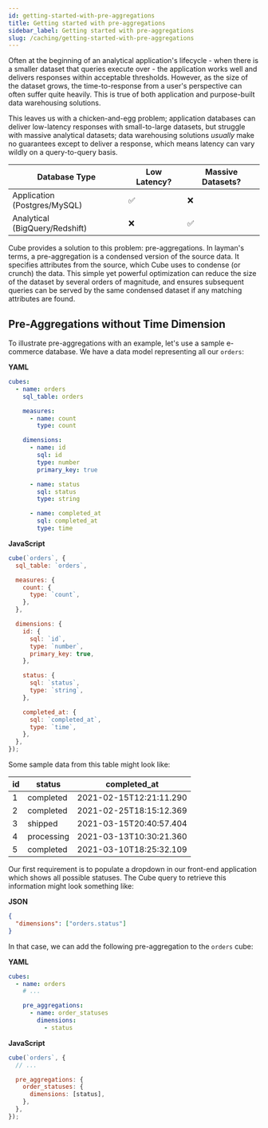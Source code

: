 ```yaml
---
id: getting-started-with-pre-aggregations
title: Getting started with pre-aggregations
sidebar_label: Getting started with pre-aggregations
slug: /caching/getting-started-with-pre-aggregations
---
```



Often at the beginning of an analytical application's lifecycle - when there is
a smaller dataset that queries execute over - the application works well and
delivers responses within acceptable thresholds. However, as the size of the
dataset grows, the time-to-response from a user's perspective can often suffer
quite heavily. This is true of both application and purpose-built data
warehousing solutions.

This leaves us with a chicken-and-egg problem; application databases can deliver
low-latency responses with small-to-large datasets, but struggle with massive
analytical datasets; data warehousing solutions _usually_ make no guarantees
except to deliver a response, which means latency can vary wildly on a
query-to-query basis.

| Database Type                  | Low Latency? | Massive Datasets? |
| ------------------------------ | ------------ | ----------------- |
| Application (Postgres/MySQL)   | ✅            | ❌                 |
| Analytical (BigQuery/Redshift) | ❌            | ✅                 |


Cube provides a solution to this problem: pre-aggregations. In layman's terms, a
pre-aggregation is a condensed version of the source data. It specifies
attributes from the source, which Cube uses to condense (or crunch) the data.
This simple yet powerful optimization can reduce the size of the dataset by
several orders of magnitude, and ensures subsequent queries can be served by the
same condensed dataset if any matching attributes are found.


## Pre-Aggregations without Time Dimension

To illustrate pre-aggregations with an example, let's use a sample e-commerce
database. We have a data model representing all our `orders`:

**YAML** 

```yaml
cubes:
  - name: orders
    sql_table: orders

    measures:
      - name: count
        type: count

    dimensions:
      - name: id
        sql: id
        type: number
        primary_key: true

      - name: status
        sql: status
        type: string

      - name: completed_at
        sql: completed_at
        type: time
```
**JavaScript** 

```javascript
cube(`orders`, {
  sql_table: `orders`,

  measures: {
    count: {
      type: `count`,
    },
  },

  dimensions: {
    id: {
      sql: `id`,
      type: `number`,
      primary_key: true,
    },

    status: {
      sql: `status`,
      type: `string`,
    },

    completed_at: {
      sql: `completed_at`,
      type: `time`,
    },
  },
});
```

Some sample data from this table might look like:


| **id** | **status** | **completed_at**        |
| ------ | ---------- | ----------------------- |
| 1      | completed  | 2021-02-15T12:21:11.290 |
| 2      | completed  | 2021-02-25T18:15:12.369 |
| 3      | shipped    | 2021-03-15T20:40:57.404 |
| 4      | processing | 2021-03-13T10:30:21.360 |
| 5      | completed  | 2021-03-10T18:25:32.109 |


Our first requirement is to populate a dropdown in our front-end application
which shows all possible statuses. The Cube query to retrieve this information
might look something like:

**JSON** 

```json
{
  "dimensions": ["orders.status"]
}
```

In that case, we can add the following pre-aggregation to the `orders` cube:

**YAML** 

```yaml
cubes:
  - name: orders
    # ...

    pre_aggregations:
      - name: order_statuses
        dimensions:
          - status
```

**JavaScript** 
```javascript
cube(`orders`, {
  // ...

  pre_aggregations: {
    order_statuses: {
      dimensions: [status],
    },
  },
});
```
